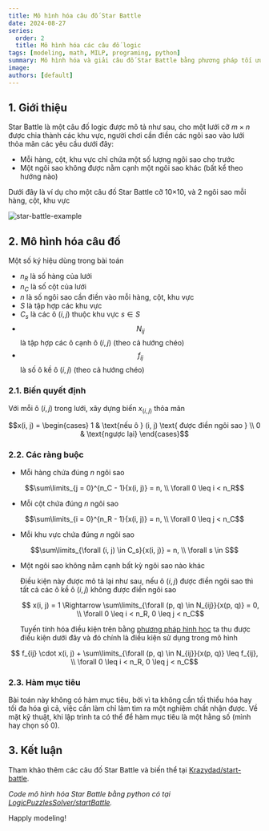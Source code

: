 ```yaml
---
title: Mô hình hóa câu đố Star Battle
date: 2024-08-27
series:
  order: 2
  title: Mô hình hóa các câu đố logic
tags: [modeling, math, MILP, programing, python]
summary: Mô hình hóa và giải câu đố Star Battle bằng phương pháp tối ưu tuyến tính hỗn hợp nguyên.
image:
authors: [default]
---
```



## 1. Giới thiệu

Star Battle là một câu đố logic được mô tả như sau, cho một lưới cỡ $m×n$ được
chia thành các khu vực, người chơi cần điền các ngôi sao vào lưới thỏa mãn các
yêu cầu dưới đây:
- Mỗi hàng, cột, khu vực chỉ chứa một số lượng ngôi sao cho trước
- Một ngôi sao không được nằm cạnh một ngôi sao khác (bất kể theo hướng nào)

Dưới đây là ví dụ cho một câu đố Star Battle cỡ 10×10, và 2 ngôi sao mỗi hàng, cột, khu vực

![star-battle-example](/posts/StarBattle.png)

## 2. Mô hình hóa câu đố

Một số ký hiệu dùng trong bài toán
- $n_R$ là số hàng của lưới
- $n_C$ là số cột của lưới
- $n$ là số ngôi sao cần điền vào mỗi hàng, cột, khu vực
- $S$ là tập hợp các khu vực
- $C_s$ là các ô $(i, j)$ thuộc khu vực $s \in S$
- $$N_{ij}$$ là tập hợp các ô cạnh ô $(i, j)$ (theo cả hướng chéo)
- $$f_{ij}$$ là số ô kề ô $(i, j)$ (theo cả hướng chéo)

### 2.1. Biến quyết định

Với mỗi ô $(i, j)$ trong lưới, xây dựng biến $x_(i, j)$ thỏa mãn
```math
x(i, j) = \begin{cases}
    1 & \text{nếu ô } (i, j) \text{ được điền ngôi sao } \\
    0 & \text{ngược lại}
\end{cases}
```

### 2.2. Các ràng buộc

- Mỗi hàng chứa đúng $n$ ngôi sao
```math
\sum\limits_{j = 0}^{n_C - 1}{x(i, j)} = n, \\ \forall 0 \leq i < n_R
```

- Mỗi cột chứa đúng $n$ ngôi sao
```math
\sum\limits_{i = 0}^{n_R - 1}{x(i, j)} = n, \\ \forall 0 \leq j < n_C
```

- Mỗi khu vực chứa đúng $n$ ngôi sao
```math
\sum\limits_{\forall (i, j) \in C_s}{x(i, j)} = n, \\ \forall s \in S
```

- Một ngôi sao không nằm cạnh bất kỳ ngôi sao nào khác

  Điều kiện này được mô tả lại như sau, nếu ô $(i, j)$ được điền ngôi sao
  thì tất cả các ô kề ô $(i, j)$ không được điền ngôi sao

  ```math
    x(i, j) = 1 \Rightarrow \sum\limits_{\forall (p, q) \in N_{ij}}{x(p, q)} = 0, \\ \forall 0 \leq i < n_R, 0 \leq j < n_C
  ```

  Tuyến tính hóa điều kiện trên bằng [phương pháp hình học](/blog/modeling-tips-trick#2-m%C3%B4-h%C3%ACnh-h%C3%B3a-r%C3%A0ng-bu%E1%BB%99c-phi-tuy%E1%BA%BFn-b%E1%BA%B1ng-h%C3%ACnh-h%E1%BB%8Dc)
  ta thu được điều kiện dưới đây và đó chính là điều kiện sử dụng trong mô hình

```math
  f_{ij} \cdot x(i, j) + \sum\limits_{\forall (p, q) \in N_{ij}}{x(p, q)} \leq f_{ij}, \\ \forall 0 \leq i < n_R, 0 \leq j < n_C
```

### 2.3. Hàm mục tiêu

Bài toán này không có hàm mục tiêu, bởi vì ta không cần tối thiểu hóa hay tối đa hóa gì cả, việc
cần làm chỉ làm tìm ra một nghiệm chất nhận được. Về mặt kỹ thuật, khi lập trình ta có thể để hàm
mục tiêu là một hằng số (mình hay chọn số 0).

## 3. Kết luận

Tham khảo thêm các câu đố Star Battle và biến thể tại [Krazydad/start-battle](https://krazydad.com/starbattle/).

*Code mô hình hóa Star Battle bằng python có tại [LogicPuzzlesSolver/startBattle](https://github.com/Tung-hehe/LogicPuzzlesSolver/blob/main/src/puzzles/starBattle.py).*

Happly modeling! <Twemoji emoji="clinking-beer-mugs" />
